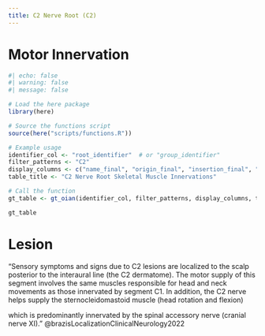 ```yaml
---
title: C2 Nerve Root (C2)
---
```



# Motor Innervation

```r
#| echo: false
#| warning: false
#| message: false

# Load the here package
library(here)

# Source the functions script
source(here("scripts/functions.R"))

# Example usage
identifier_col <- "root_identifier"  # or "group_identifier"
filter_patterns <- "C2"
display_columns <- c("name_final", "origin_final", "insertion_final", "innervation_final", "action_final")
table_title <- "C2 Nerve Root Skeletal Muscle Innervations"

# Call the function
gt_table <- gt_oian(identifier_col, filter_patterns, display_columns, table_title)

gt_table
```

# Lesion

"Sensory symptoms and signs due to C2 lesions are localized to the scalp posterior to the interaural line (the C2 dermatome). The motor supply of this segment involves the same muscles responsible for head and neck movements as those innervated by segment C1. In addition, the C2 nerve helps supply the sternocleidomastoid muscle (head rotation and flexion)

which is predominantly innervated by the spinal accessory nerve (cranial nerve XI)." @brazisLocalizationClinicalNeurology2022

